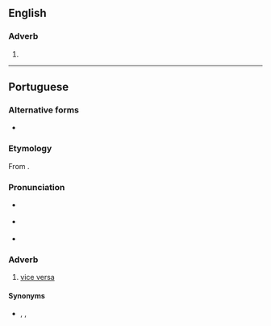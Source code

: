 {{also|viceversa|vice versa|vice versâ}}

==English==

===Adverb===
{{en-adv|-}}

# {{alternative spelling of|vice versa|lang=en}}

----

==Portuguese==

===Alternative forms===
* {{l|pt|vice versa}}

===Etymology===
From {{etyl|la|pt}} {{m|la|vice versā}}.

===Pronunciation===
* {{a|Paulista}} {{IPA|/ˌvi.si.ˈvɛɹ.sa/|/ˌvi.si.ˈvɛɾ.sɐ/|lang=pt}}
* {{a|South Brazil}} {{IPA|/ˌvi.se.ˈvɛɻ.sa/|lang=pt}}
* {{hyphenation|vi|ce|ver|sa|lang=pt}}

===Adverb===
{{pt-adv|-}}

# [[vice versa]] {{gloss|the other way round}}

====Synonyms====
* {{l|pt|às avessas}}, {{l|pt|inversamente}}, {{l|pt|reciprocamente}}